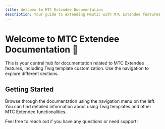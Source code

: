 ```yaml
---
title: Welcome to MTC Extendee Documentation
description: Your guide to extending Mautic with MTC Extendee features.
---
```


# Welcome to MTC Extendee Documentation 🚀

This is your central hub for documentation related to MTC Extendee features, including Twig template customization. Use the navigation to explore different sections.

## Getting Started

Browse through the documentation using the navigation menu on the left. You can find detailed information about using Twig templates and other MTC Extendee functionalities.

Feel free to reach out if you have any questions or need support!
